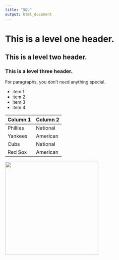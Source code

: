 ```yaml
---
title: "SQL"
output: html_document
---
```


# This is a level one header.
## This is a level two header.
### This is a level three header.

For paragraphs, you don't need anything special.

* item 1
* item 2
* item 3
* item 4

Column 1 | Column 2
-----|----
Phillies | National
Yankees | American
Cubs | National
Red Sox | American



<img src="Gilcrease.jpg" width="300" />